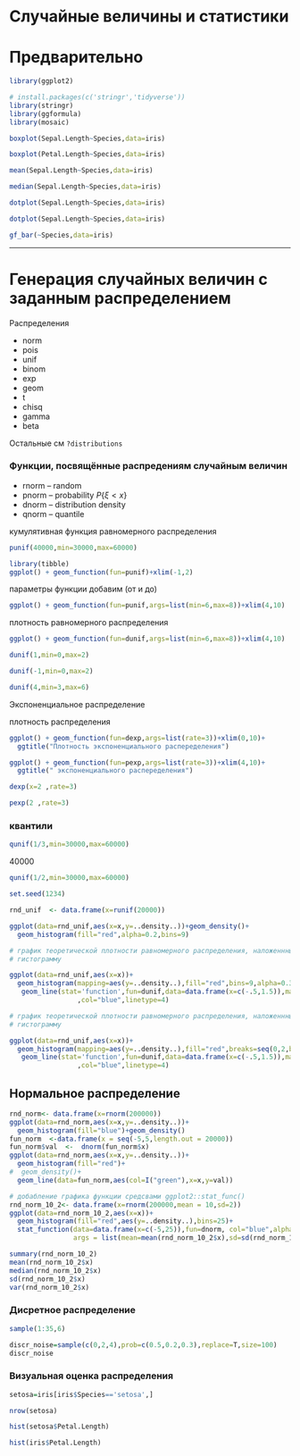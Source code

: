 

# Случайные величины  и статистики



# Предварительно


```r
library(ggplot2)
```

```r
# install.packages(c('stringr','tidyverse'))
library(stringr)
library(ggformula)
library(mosaic)
```


```r
boxplot(Sepal.Length~Species,data=iris)
```


```r
boxplot(Petal.Length~Species,data=iris)
```


```r
mean(Sepal.Length~Species,data=iris)
```



```r
median(Sepal.Length~Species,data=iris)
```



```r
dotplot(Sepal.Length~Species,data=iris)
```


```r
dotplot(Sepal.Length~Species,data=iris)
```




```r
gf_bar(~Species,data=iris)
```

* * *

# Генерация случайных величин с заданным распределением


Распределения 

*  norm
*  pois
*  unif
*  binom
*  exp
*  geom
*  t
*  chisq
*  gamma
*  beta

Остальные см `?distributions`




### Функции, посвящённые распредениям случайным величин 

* rnorm -- random 
* pnorm -- probability $P\{\xi \lt x\}$
* dnorm -- distribution density
* qnorm -- quantile


кумулятивная функция равномерного распределения


```r
punif(40000,min=30000,max=60000)
```



```r
library(tibble)
ggplot() + geom_function(fun=punif)+xlim(-1,2)
```


параметры функции добавим (от и до) 

```r
ggplot() + geom_function(fun=punif,args=list(min=6,max=8))+xlim(4,10)
```


плотность равномерного распределения
```r
ggplot() + geom_function(fun=dunif,args=list(min=6,max=8))+xlim(4,10)
```

```r
dunif(1,min=0,max=2)
```



```r
dunif(-1,min=0,max=2)
```



```r
dunif(4,min=3,max=6)
```

Экспоненциальное распределение 

плотность распределения

```r
ggplot() + geom_function(fun=dexp,args=list(rate=3))+xlim(0,10)+
  ggtitle("Плотность экспоненциального распеределения")
```


```r
ggplot() + geom_function(fun=pexp,args=list(rate=3))+xlim(4,10)+
  ggtitle(" экспоненциального распеределения")
```


```r
dexp(x=2 ,rate=3)
```


```r
pexp(2 ,rate=3)
```

### квантили


```r
qunif(1/3,min=30000,max=60000)
```


40000



```r
qunif(1/2,min=30000,max=60000)
```

```r
set.seed(1234)
```

```r
rnd_unif  <- data.frame(x=runif(20000))
```


```r
ggplot(data=rnd_unif,aes(x=x,y=..density..))+geom_density()+
  geom_histogram(fill="red",alpha=0.2,bins=9)
```

```r
# график теоретической плотности равномерного распределения, наложеннный на
# гистограмму

ggplot(data=rnd_unif,aes(x=x))+
  geom_histogram(mapping=aes(y=..density..),fill="red",bins=9,alpha=0.3)+
   geom_line(stat='function',fun=dunif,data=data.frame(x=c(-.5,1.5)),mapping=aes(x=x) ,size=0.5
                 ,col="blue",linetype=4)

```





```r
# график теоретической плотности равномерного распределения, наложеннный на
# гистограмму

ggplot(data=rnd_unif,aes(x=x))+
  geom_histogram(mapping=aes(y=..density..),fill="red",breaks=seq(0,2,by=0.25),alpha=0.3)+
   geom_line(stat='function',fun=dunif,data=data.frame(x=c(-.5,1.5)),mapping=aes(x=x) ,size=0.5
                 ,col="blue",linetype=4)

```



## Нормальное распределение


```r
rnd_norm<- data.frame(x=rnorm(200000))
ggplot(data=rnd_norm,aes(x=x,y=..density..))+
  geom_histogram(fill="blue")+geom_density()
fun_norm  <-data.frame(x = seq(-5,5,length.out = 20000))
fun_norm$val  <-  dnorm(fun_norm$x)
ggplot(data=rnd_norm,aes(x=x,y=..density..))+
  geom_histogram(fill="red")+
#  geom_density()+
  geom_line(data=fun_norm,aes(col=I("green"),x=x,y=val))
```


```r
# добабление графика функции средсвами ggplot2::stat_func()
rnd_norm_10_2<- data.frame(x=rnorm(200000,mean = 10,sd=2))
ggplot(data=rnd_norm_10_2,aes(x=x))+
  geom_histogram(fill="red",aes(y=..density..),bins=25)+
  stat_function(data=data.frame(x=c(-5,25)),fun=dnorm, col="blue",alpha=0.3,geom='line',size=1.2,n=500,
                args = list(mean=mean(rnd_norm_10_2$x),sd=sd(rnd_norm_10_2$x)))
```





```r
summary(rnd_norm_10_2)
mean(rnd_norm_10_2$x)
median(rnd_norm_10_2$x)
sd(rnd_norm_10_2$x)
var(rnd_norm_10_2$x)
```




### Дисретное распределение


```r
sample(1:35,6)
```

```r
discr_noise=sample(c(0,2,4),prob=c(0.5,0.2,0.3),replace=T,size=100)
discr_noise
```




### Визуальная оценка распределения


```r
setosa=iris[iris$Species=='setosa',]
```


```r
nrow(setosa)
```


```r
hist(setosa$Petal.Length)
```


```r
hist(iris$Petal.Length)
```

